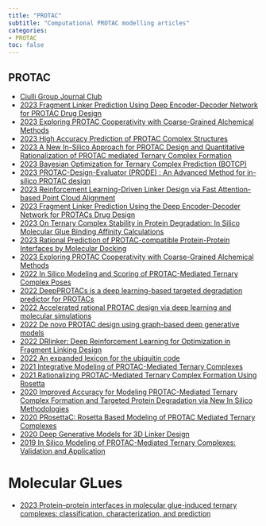 ```yaml
---
title: "PROTAC"
subtitle: "Computational PROTAC modelling articles"
categories:
- PROTAC
toc: false
---
```


## PROTAC

* [Ciulli Group Journal Club](https://lifesci.dundee.ac.uk/groups/alessio-ciulli/publications/journal-club){target="_blank"}
* [2023 Fragment Linker Prediction Using Deep Encoder-Decoder Network for PROTAC Drug Design](https://doi.org/10.1021/acs.jcim.2c01287){target="_blank"}
* [2023 Exploring PROTAC Cooperativity with Coarse-Grained Alchemical Methods](https://doi.org/10.1021/acs.jpcb.2c05795){target="_blank"}
* [2023 High Accuracy Prediction of PROTAC Complex Structures](https://doi.org/10.1021/jacs.2c09387){target="_blank"}
* [2023 A New In-Silico Approach for PROTAC Design and Quantitative Rationalization of PROTAC mediated Ternary Complex Formation](https://doi.org/10.1101/2022.07.11.499663){target="_blank"}
* [2023 Bayesian Optimization for Ternary Complex Prediction (BOTCP)](https://doi.org/10.1016/j.ailsci.2023.100072){target="_blank"}
* [2023 PROTAC-Design-Evaluator (PRODE) : An Advanced Method for in-silico PROTAC design](https://doi.org/10.1101/2023.06.12.544569){target="_blank"}
* [2023 Reinforcement Learning-Driven Linker Design via Fast Attention-based Point Cloud Alignment](https://arxiv.org/abs/2306.08166v1){target="_blank"}
* [2023 Fragment Linker Prediction Using the Deep Encoder-Decoder Network for PROTACs Drug Design](https://doi.org/10.1021/acs.jcim.2c01287){target="_blank"}
* [2023 On Ternary Complex Stability in Protein Degradation: In Silico Molecular Glue Binding Affinity Calculations](https://doi.org/10.1021/acs.jcim.2c01386){target="_blank"}
* [2023 Rational Prediction of PROTAC-compatible Protein-Protein Interfaces by Molecular Docking](https://doi.org/10.1101/2023.02.16.528819){target="_blank"}
* [2023 Exploring PROTAC Cooperativity with Coarse-Grained Alchemical Methods](https://doi.org/10.1021/acs.jpcb.2c05795){target="_blank"}
* [2022 In Silico Modeling and Scoring of PROTAC-Mediated Ternary Complex Poses](https://doi.org/10.1021/acs.jmedchem.1c02155){target="_blank"}
* [2022 DeepPROTACs is a deep learning-based targeted degradation predictor for PROTACs](https://doi.org/10.1038/s41467-022-34807-3){target="_blank"}
* [2022 Accelerated rational PROTAC design via deep learning and molecular simulations](https://doi.org/10.1038/s42256-022-00527-y){target="_blank"}
* [2022 De novo PROTAC design using graph-based deep generative models](https://doi.org/10.48550/arXiv.2211.02660){target="_blank"}
* [2022 DRlinker: Deep Reinforcement Learning for Optimization in Fragment Linking Design](https://doi.org/10.1021/acs.jcim.2c00982){target="_blank"}
* [2022 An expanded lexicon for the ubiquitin code](https://doi.org/10.1038/s41580-022-00543-1){target="_blank"}
* [2021 Integrative Modeling of PROTAC-Mediated Ternary Complexes](https://doi.org/10.1021/acs.jmedchem.1c01576){target="_blank"}
* [2021 Rationalizing PROTAC-Mediated Ternary Complex Formation Using Rosetta](https://doi.org/10.1021/acs.jcim.0c01451){target="_blank"}
* [2020 Improved Accuracy for Modeling PROTAC-Mediated Ternary Complex Formation and Targeted Protein Degradation via New In Silico Methodologies](https://doi.org/10.1021/acs.jcim.0c00897){target="_blank"}
* [2020 PRosettaC: Rosetta Based Modeling of PROTAC Mediated Ternary Complexes](https://doi.org/10.1021/acs.jcim.0c00589){target="_blank"}
* [2020 Deep Generative Models for 3D Linker Design](https://doi.org/10.1021/acs.jcim.9b01120){target="_blank"}
* [2019 In Silico Modeling of PROTAC-Mediated Ternary Complexes: Validation and Application](https://doi.org/10.1021/acs.jcim.8b00872){target="_blank"}




# Molecular GLues
* [2023 Protein–protein interfaces in molecular glue-induced ternary complexes: classification, characterization, and prediction](https://doi.org/10.1039/D2CB00207H){target="_blank"}










